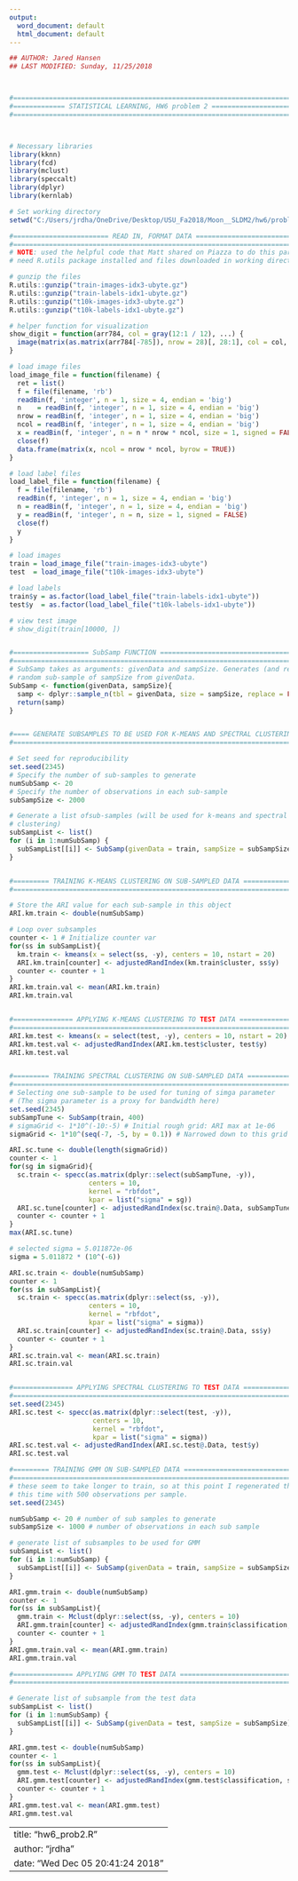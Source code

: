 ```yaml
---
output:
  word_document: default
  html_document: default
---
```


```r
## AUTHOR: Jared Hansen
## LAST MODIFIED: Sunday, 11/25/2018



#===============================================================================
#============= STATISTICAL LEARNING, HW6 problem 2 =============================
#===============================================================================



# Necessary libraries
library(kknn)
library(fcd)
library(mclust)
library(speccalt)
library(dplyr)
library(kernlab)

# Set working directory
setwd("C:/Users/jrdha/OneDrive/Desktop/USU_Fa2018/Moon__SLDM2/hw6/problem2")

#======================== READ IN, FORMAT DATA =================================
#===============================================================================
# NOTE: used the helpful code that Matt shared on Piazza to do this part.
# need R.utils package installed and files downloaded in working directory. 

# gunzip the files
R.utils::gunzip("train-images-idx3-ubyte.gz")
R.utils::gunzip("train-labels-idx1-ubyte.gz")
R.utils::gunzip("t10k-images-idx3-ubyte.gz")
R.utils::gunzip("t10k-labels-idx1-ubyte.gz")

# helper function for visualization
show_digit = function(arr784, col = gray(12:1 / 12), ...) {
  image(matrix(as.matrix(arr784[-785]), nrow = 28)[, 28:1], col = col, ...)
}

# load image files
load_image_file = function(filename) {
  ret = list()
  f = file(filename, 'rb')
  readBin(f, 'integer', n = 1, size = 4, endian = 'big')
  n    = readBin(f, 'integer', n = 1, size = 4, endian = 'big')
  nrow = readBin(f, 'integer', n = 1, size = 4, endian = 'big')
  ncol = readBin(f, 'integer', n = 1, size = 4, endian = 'big')
  x = readBin(f, 'integer', n = n * nrow * ncol, size = 1, signed = FALSE)
  close(f)
  data.frame(matrix(x, ncol = nrow * ncol, byrow = TRUE))
}

# load label files
load_label_file = function(filename) {
  f = file(filename, 'rb')
  readBin(f, 'integer', n = 1, size = 4, endian = 'big')
  n = readBin(f, 'integer', n = 1, size = 4, endian = 'big')
  y = readBin(f, 'integer', n = n, size = 1, signed = FALSE)
  close(f)
  y
}

# load images
train = load_image_file("train-images-idx3-ubyte")
test  = load_image_file("t10k-images-idx3-ubyte")

# load labels
train$y = as.factor(load_label_file("train-labels-idx1-ubyte"))
test$y  = as.factor(load_label_file("t10k-labels-idx1-ubyte"))

# view test image
# show_digit(train[10000, ])


#=================== SubSamp FUNCTION ==========================================
#===============================================================================
# SubSamp takes as arguments: givenData and sampSize. Generates (and returns) a
# random sub-sample of sampSize from givenData.
SubSamp <- function(givenData, sampSize){
  samp <- dplyr::sample_n(tbl = givenData, size = sampSize, replace = FALSE)
  return(samp)
}


#==== GENERATE SUBSAMPLES TO BE USED FOR K-MEANS AND SPECTRAL CLUSTERING =======
#===============================================================================

# Set seed for reproducibility
set.seed(2345)
# Specify the number of sub-samples to generate
numSubSamp <- 20
# Specify the number of observations in each sub-sample
subSampSize <- 2000 

# Generate a list ofsub-samples (will be used for k-means and spectral
# clustering)
subSampList <- list()
for (i in 1:numSubSamp) {
  subSampList[[i]] <- SubSamp(givenData = train, sampSize = subSampSize)
}


#========= TRAINING K-MEANS CLUSTERING ON SUB-SAMPLED DATA =====================
#===============================================================================

# Store the ARI value for each sub-sample in this object
ARI.km.train <- double(numSubSamp)

# Loop over subsamples 
counter <- 1 # Initialize counter var
for(ss in subSampList){
  km.train <- kmeans(x = select(ss, -y), centers = 10, nstart = 20)
  ARI.km.train[counter] <- adjustedRandIndex(km.train$cluster, ss$y)
  counter <- counter + 1
}
ARI.km.train.val <- mean(ARI.km.train)
ARI.km.train.val


#=============== APPLYING K-MEANS CLUSTERING TO TEST DATA ======================
#===============================================================================
ARI.km.test <- kmeans(x = select(test, -y), centers = 10, nstart = 20)
ARI.km.test.val <- adjustedRandIndex(ARI.km.test$cluster, test$y)
ARI.km.test.val


#========= TRAINING SPECTRAL CLUSTERING ON SUB-SAMPLED DATA ====================
#===============================================================================
# Selecting one sub-sample to be used for tuning of simga parameter 
# (The sigma parameter is a proxy for bandwidth here)
set.seed(2345)
subSampTune <- SubSamp(train, 400)
# sigmaGrid <- 1*10^(-10:-5) # Initial rough grid: ARI max at 1e-06
sigmaGrid <- 1*10^(seq(-7, -5, by = 0.1)) # Narrowed down to this grid

ARI.sc.tune <- double(length(sigmaGrid))
counter <- 1
for(sg in sigmaGrid){
  sc.train <- specc(as.matrix(dplyr::select(subSampTune, -y)),
                    centers = 10,
                    kernel = "rbfdot",
                    kpar = list("sigma" = sg))
  ARI.sc.tune[counter] <- adjustedRandIndex(sc.train@.Data, subSampTune$y)
  counter <- counter + 1
}
max(ARI.sc.tune)

# selected sigma = 5.011872e-06
sigma = 5.011872 * (10^(-6))

ARI.sc.train <- double(numSubSamp)
counter <- 1
for(ss in subSampList){
  sc.train <- specc(as.matrix(dplyr::select(ss, -y)),
                    centers = 10,
                    kernel = "rbfdot",
                    kpar = list("sigma" = sigma))
  ARI.sc.train[counter] <- adjustedRandIndex(sc.train@.Data, ss$y)
  counter <- counter + 1
}
ARI.sc.train.val <- mean(ARI.sc.train)
ARI.sc.train.val


#=============== APPLYING SPECTRAL CLUSTERING TO TEST DATA =====================
#===============================================================================
set.seed(2345)
ARI.sc.test <- specc(as.matrix(dplyr::select(test, -y)),
                     centers = 10,
                     kernel = "rbfdot",
                     kpar = list("sigma" = sigma))
ARI.sc.test.val <- adjustedRandIndex(ARI.sc.test@.Data, test$y)
ARI.sc.test.val

#========= TRAINING GMM ON SUB-SAMPLED DATA ====================================
#===============================================================================
# these seem to take longer to train, so at this point I regenerated the sub-samples, 
# this time with 500 observations per sample. 
set.seed(2345)

numSubSamp <- 20 # number of sub samples to generate
subSampSize <- 1000 # number of observations in each sub sample

# generate list of subsamples to be used for GMM
subSampList <- list()
for (i in 1:numSubSamp) {
  subSampList[[i]] <- SubSamp(givenData = train, sampSize = subSampSize)
}

ARI.gmm.train <- double(numSubSamp)
counter <- 1
for(ss in subSampList){
  gmm.train <- Mclust(dplyr::select(ss, -y), centers = 10)
  ARI.gmm.train[counter] <- adjustedRandIndex(gmm.train$classification, ss$y)
  counter <- counter + 1
}
ARI.gmm.train.val <- mean(ARI.gmm.train)
ARI.gmm.train.val

#=============== APPLYING GMM TO TEST DATA =====================================
#===============================================================================

# Generate list of subsample from the test data
subSampList <- list()
for (i in 1:numSubSamp) {
  subSampList[[i]] <- SubSamp(givenData = test, sampSize = subSampSize)
}

ARI.gmm.test <- double(numSubSamp)
counter <- 1
for(ss in subSampList){
  gmm.test <- Mclust(dplyr::select(ss, -y), centers = 10)
  ARI.gmm.test[counter] <- adjustedRandIndex(gmm.test$classification, ss$y)
  counter <- counter + 1
}
ARI.gmm.test.val <- mean(ARI.gmm.test)
ARI.gmm.test.val
```


---
title: "hw6_prob2.R"
author: "jrdha"
date: "Wed Dec 05 20:41:24 2018"
---
